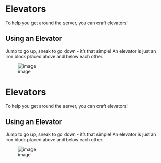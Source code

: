<span id="elevators"></span>
= Elevators =

To help you get around the server, you can craft elevators!

<span id="using-an-elevator"></span>
== Using an Elevator ==

Jump to go up, sneak to go down - it’s that simple! An elevator is just an iron block placed above and below each other.

<div class="figure">

[[File:https://i.imgur.com/jNEp8eK.png|image]]

</div>
<span id="elevators-1"></span>
= Elevators =

To help you get around the server, you can craft elevators!

<span id="using-an-elevator-1"></span>
== Using an Elevator ==

Jump to go up, sneak to go down - it’s that simple! An elevator is just an iron block placed above and below each other.

<div class="figure">

[[File:https://i.imgur.com/jNEp8eK.png|image]]

</div>
